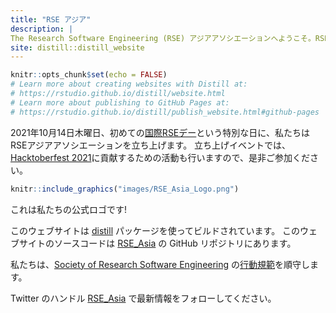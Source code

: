 ```yaml
---
title: "RSE アジア"
description: |
The Research Software Engineering (RSE) アジアアソシエーションへようこそ。RSEアジアアソシエーション は [Open Life Science program (OLS-4)](https://openlifesci.org/ols-4/projects-participants/#) 傘下のプロジェクトとして立ち上げられました。
site: distill::distill_website
---
```


```r
knitr::opts_chunk$set(echo = FALSE)
# Learn more about creating websites with Distill at:
# https://rstudio.github.io/distill/website.html
# Learn more about publishing to GitHub Pages at:
# https://rstudio.github.io/distill/publish_website.html#github-pages
```

2021年10月14日木曜日、初めての[国際RSEデー](https://researchsoftware.org/council/intl-rse-day.html)という特別な日に、私たちはRSEアジアアソシエーションを立ち上げます。
立ち上げイベントでは、[Hacktoberfest 2021](https://hacktoberfest.digitalocean.com/)に貢献するための活動も行いますので、是非ご参加ください。

:::float-image

```r
knitr::include_graphics("images/RSE_Asia_Logo.png")
```
これは私たちの公式ロゴです!

:::

このウェブサイトは [distill](https://github.com/rstudio/distill) パッケージを使ってビルドされています。
このウェブサイトのソースコードは [RSE_Asia](https://github.com/rse-asia/RSE_Asia) の GitHub リポジトリにあります。

私たちは、[Society of Research Software Engineering](https://society-rse.org/) の[行動規範](https://society-rse.org/about/code-of-conduct/)を順守します。

Twitter のハンドル [RSE_Asia](https://twitter.com/RSE_Asia/) で最新情報をフォローしてください。
